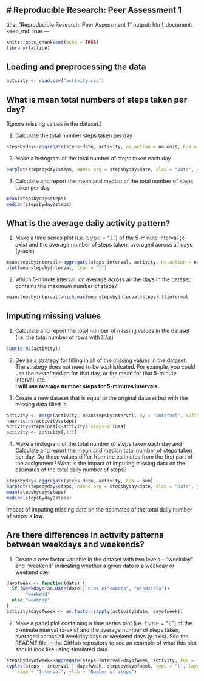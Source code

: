 # Reproducible Research: Peer Assessment 1
---
title: "Reproducible Research: Peer Assessment 1"
output: 
  html_document:
    keep_md: true
---
```r
knitr::opts_chunk$set(echo = TRUE)
library(lattice)
```


## Loading and preprocessing the data
```r
activity <- read.csv("activity.csv")
```


## What is mean total numbers of steps taken per day?
(Ignore missing values in the dataset.)

1. Calculate the total number steps taken per day
```r
stepsbyday<-aggregate(steps~date, activity, na.action = na.omit, FUN = sum)
```

2. Make a histogram of the total number of steps taken each day
```r
barplot(stepsbyday$steps, names.arg = stepsbyday$date, xlab = "Date", ylab = "Steps")
```

3. Calculate and report the mean and median of the total number of steps taken per day
```r
mean(stepsbyday$steps)
median(stepsbyday$steps)
```

## What is the average daily activity pattern?

1. Make a time series plot (i.e. 𝚝𝚢𝚙𝚎 = "𝚕") of the 5-minute interval (x-axis) and the average number of steps taken, averaged across all days (y-axis)

```r
meanstepsbyinterval<-aggregate(steps~interval, activity, na.action = na.omit, FUN = mean)
plot(meanstepsbyinterval, type = "l")
```

2. Which 5-minute interval, on average across all the days in the dataset, contains the maximum number of steps?
``` r
meanstepsbyinterval[which.max(meanstepsbyinterval$steps),]$interval
```

## Imputing missing values

1. Calculate and report the total number of missing values in the dataset (i.e. the total number of rows with 𝙽𝙰s)
```r
sum(is.na(activity))
```

2. Devise a strategy for filling in all of the missing values in the dataset. The strategy does not need to be sophisticated. For example, you could use the mean/median for that day, or the mean for that 5-minute interval, etc.  
**I will use average number steps for 5-minutes intervals.**

3. Create a new dataset that is equal to the original dataset but with the missing data filled in.
```r
activity <- merge(activity, meanstepsbyinterval, by = "interval", suffixes = c("","-m"))
naa<-is.na(activity$steps)
activity$steps[naa]<-activity$`steps-m`[naa]
activity <- activity[,1:3]
```

4. Make a histogram of the total number of steps taken each day and Calculate and report the mean and median total number of steps taken per day. Do these values differ from the estimates from the first part of the assignment? What is the impact of imputing missing data on the estimates of the total daily number of steps?

```r
stepsbyday<-aggregate(steps~date, activity, FUN = sum)
barplot(stepsbyday$steps, names.arg = stepsbyday$date, xlab = "Date", ylab = "Steps")
mean(stepsbyday$steps)
median(stepsbyday$steps)
```
Impact of imputing missing data on the estimates of the total daily number of steps is **low**.


## Are there differences in activity patterns between weekdays and weekends?

1. Create a new factor variable in the dataset with two levels – “weekday” and “weekend” indicating whether a given date is a weekday or weekend day.

``` r
dayofweek <- function(date) {
  if (weekdays(as.Date(date)) %in% c("sobota", "niedziela"))
       "weekend"
  else "weekday"
}
activity$dayofweek <- as.factor(sapply(activity$date, dayofweek))
```

2. Make a panel plot containing a time series plot (i.e. 𝚝𝚢𝚙𝚎 = "𝚕") of the 5-minute interval (x-axis) and the average number of steps taken, averaged across all weekday days or weekend days (y-axis). See the README file in the GitHub repository to see an example of what this plot should look like using simulated data.

```r
stepsbydayofweek<-aggregate(steps~interval+dayofweek, activity, FUN = mean)
xyplot(steps ~ interval | dayofweek, stepsbydayofweek, type = "l", layout = c(1, 2),
    xlab = "Interval", ylab = "Number of steps")
```
